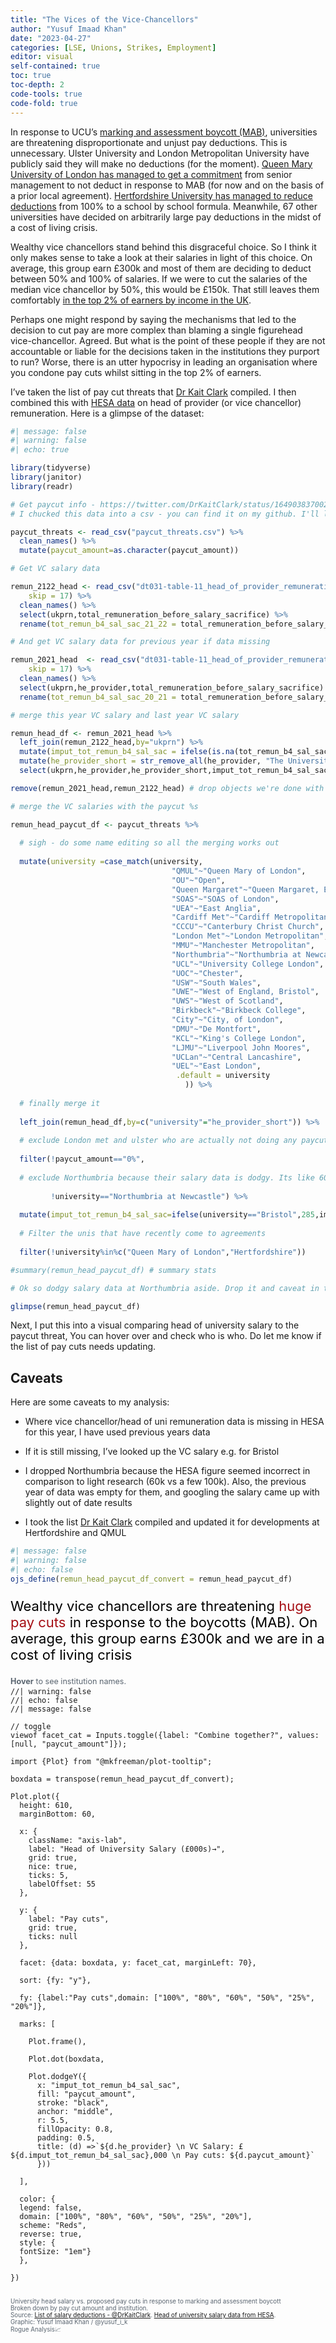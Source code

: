 ```yaml
---
title: "The Vices of the Vice-Chancellors"
author: "Yusuf Imaad Khan"
date: "2023-04-27"
categories: [LSE, Unions, Strikes, Employment]
editor: visual
self-contained: true
toc: true
toc-depth: 2
code-tools: true
code-fold: true
---
```


In response to UCU's [marking and assessment boycott (MAB)](https://www.ucu.org.uk/MAB2023), universities are threatening disproportionate and unjust pay deductions. This is unnecessary. Ulster University and London Metropolitan University have publicly said they will make no deductions (for the moment). [Queen Mary University of London has managed to get a commitment](https://twitter.com/qm_ucu/status/1651493114446528512?s=20) from senior management to not deduct in response to MAB (for now and on the basis of a prior local agreement). [Hertfordshire University has managed to reduce deductions](https://twitter.com/UCU_UHerts/status/1651242998057803777?s=20) from 100% to a school by school formula.  Meanwhile, 67 other universities have decided on arbitrarily large pay deductions in the midst of a cost of living crisis.

Wealthy vice chancellors stand behind this disgraceful choice. So I think it only makes sense to take a look at their salaries in light of this choice. On average, this group earn £300k and most of them are deciding to deduct between 50% and 100% of salaries. If we were to cut the salaries of the median vice chancellor by 50%, this would be £150k. That still leaves them comfortably [in the top 2% of earners by income in the UK](https://ifs.org.uk/publications/characteristics-and-incomes-top-1).

Perhaps one might respond by saying the mechanisms that led to the decision to cut pay are more complex than blaming a single figurehead vice-chancellor. Agreed. But what is the point of these people if they are not accountable or liable for the decisions taken in the institutions they purport to run? Worse, there is an utter hypocrisy in leading an organisation where you condone pay cuts whilst sitting in the top 2% of earners.

I've taken the list of pay cut threats that [Dr Kait Clark](https://twitter.com/DrKaitClark/status/1649038370029314052) compiled. I then combined this with [HESA data](https://www.hesa.ac.uk/data-and-analysis/finances/statements/senior-pay) on head of provider (or vice chancellor) remuneration. Here is a glimpse of the dataset:

```r
#| message: false
#| warning: false
#| echo: true

library(tidyverse)
library(janitor)
library(readr)

# Get paycut info - https://twitter.com/DrKaitClark/status/1649038370029314052
# I chucked this data into a csv - you can find it on my github. I'll link this. Will probably need updating as things change.

paycut_threats <- read_csv("paycut_threats.csv") %>% 
  clean_names() %>% 
  mutate(paycut_amount=as.character(paycut_amount))

# Get VC salary data

remun_2122_head <- read_csv("dt031-table-11_head_of_provider_remuneration.csv", 
    skip = 17) %>% 
  clean_names() %>% 
  select(ukprn,total_remuneration_before_salary_sacrifice) %>% 
  rename(tot_remun_b4_sal_sac_21_22 = total_remuneration_before_salary_sacrifice)

# And get VC salary data for previous year if data missing

remun_2021_head  <- read_csv("dt031-table-11_head_of_provider_remuneration_PREVIOUS_YEAR.csv", 
    skip = 17) %>% 
  clean_names() %>% 
  select(ukprn,he_provider,total_remuneration_before_salary_sacrifice) %>% 
  rename(tot_remun_b4_sal_sac_20_21 = total_remuneration_before_salary_sacrifice)

# merge this year VC salary and last year VC salary

remun_head_df <- remun_2021_head %>% 
  left_join(remun_2122_head,by="ukprn") %>%
  mutate(imput_tot_remun_b4_sal_sac = ifelse(is.na(tot_remun_b4_sal_sac_21_22),tot_remun_b4_sal_sac_20_21,tot_remun_b4_sal_sac_21_22)) %>% # impute with last year if missing
  mutate(he_provider_short = str_remove_all(he_provider, "The University of |University of |The |the | University")) %>% 
  select(ukprn,he_provider,he_provider_short,imput_tot_remun_b4_sal_sac)

remove(remun_2021_head,remun_2122_head) # drop objects we're done with

# merge the VC salaries with the paycut %s

remun_head_paycut_df <- paycut_threats %>% 
  
  # sigh - do some name editing so all the merging works out
  
  mutate(university =case_match(university,
                                    "QMUL"~"Queen Mary of London",
                                    "OU"~"Open",
                                    "Queen Margaret"~"Queen Margaret, Edinburgh",
                                    "SOAS"~"SOAS of London",
                                    "UEA"~"East Anglia",
                                    "Cardiff Met"~"Cardiff Metropolitan",
                                    "CCCU"~"Canterbury Christ Church",
                                    "London Met"~"London Metropolitan",
                                    "MMU"~"Manchester Metropolitan",
                                    "Northumbria"~"Northumbria at Newcastle",
                                    "UCL"~"University College London",
                                    "UOC"~"Chester",
                                    "USW"~"South Wales",
                                    "UWE"~"West of England, Bristol",
                                    "UWS"~"West of Scotland",
                                    "Birkbeck"~"Birkbeck College",
                                    "City"~"City, of London",
                                    "DMU"~"De Montfort",
                                    "KCL"~"King's College London",
                                    "LJMU"~"Liverpool John Moores",
                                    "UCLan"~"Central Lancashire",
                                    "UEL"~"East London",
                                     .default = university
                                       )) %>% 
  
  # finally merge it
  
  left_join(remun_head_df,by=c("university"="he_provider_short")) %>% 
  
  # exclude London met and ulster who are actually not doing any paycuts!
  
  filter(!paycut_amount=="0%",
         
  # exclude Northumbria because their salary data is dodgy. Its like 60k one year. Then 0 year before. Then when I googled its like 250k. I'm just gonna exclude to be safe
  
         !university=="Northumbria at Newcastle") %>% 
  
  mutate(imput_tot_remun_b4_sal_sac=ifelse(university=="Bristol",285,imput_tot_remun_b4_sal_sac)) %>%  # 285 for Bristol - https://www.bristol.ac.uk/university/governance/executive/vice-chancellor-and-president/
  
  # Filter the unis that have recently come to agreements
  
  filter(!university%in%c("Queen Mary of London","Hertfordshire"))

#summary(remun_head_paycut_df) # summary stats

# Ok so dodgy salary data at Northumbria aside. Drop it and caveat in the visual. Go make it.

glimpse(remun_head_paycut_df)
```

Next, I put this into a visual comparing head of university salary to the paycut threat, You can hover over and check who is who. Do let me know if the list of pay cuts needs updating.

::: {.callout-caution collapse="true"}
## Caveats

Here are some caveats to my analysis:

-    Where vice chancellor/head of uni remuneration data is missing in HESA for this year, I have used previous years data

-   If it is still missing, I've looked up the VC salary e.g. for Bristol

-   I dropped Northumbria because the HESA figure seemed incorrect in comparison to light research (60k vs a few 100k). Also, the previous year of data was empty for them, and googling the salary came up with slightly out of date results

-   I took the list [Dr Kait Clark](https://twitter.com/DrKaitClark/status/1649038370029314052) compiled and updated it for developments at Hertfordshire and QMUL
:::

```r
#| message: false
#| warning: false
#| echo: false
ojs_define(remun_head_paycut_df_convert = remun_head_paycut_df)
```

![](line.svg){width="70" height="5"}

::: {style="margin-top:-1.2rem;font-size: 22px;"}
[Wealthy vice chancellors are threatening]{style="color: black;"} [huge pay cuts]{style="color: #a50f15;"} [in response to the boycotts (MAB). On average, this group earns £300k and we are in a cost of living crisis]{style="color: black"}
:::

::: {style="color: #5a6570; margin-bottom: -0.7rem;font-size: 0.9em;"}
**Hover** to see institution names.
:::

```ojs
//| warning: false
//| echo: false
//| message: false

// toggle
viewof facet_cat = Inputs.toggle({label: "Combine together?", values: [null, "paycut_amount"]});

import {Plot} from "@mkfreeman/plot-tooltip";

boxdata = transpose(remun_head_paycut_df_convert);

Plot.plot({
  height: 610,
  marginBottom: 60,
  
  x: {
    className: "axis-lab",
    label: "Head of University Salary (£000s)→",
    grid: true,
    nice: true,
    ticks: 5,
    labelOffset: 55
  },
  
  y: {
    label: "Pay cuts",
    grid: true,
    ticks: null
  },
  
  facet: {data: boxdata, y: facet_cat, marginLeft: 70},
  
  sort: {fy: "y"},
  
  fy: {label:"Pay cuts",domain: ["100%", "80%", "60%", "50%", "25%", "20%"]},
  
  marks: [
  
    Plot.frame(),
  
    Plot.dot(boxdata, 
    
    Plot.dodgeY({
      x: "imput_tot_remun_b4_sal_sac", 
      fill: "paycut_amount",
      stroke: "black",
      anchor: "middle", 
      r: 5.5,
      fillOpacity: 0.8,
      padding: 0.5,
      title: (d) =>`${d.he_provider} \n VC Salary: £${d.imput_tot_remun_b4_sal_sac},000 \n Pay cuts: ${d.paycut_amount}`
      }))
      
  ],
  
  color: {
  legend: false,
  domain: ["100%", "80%", "60%", "50%", "25%", "20%"],
  scheme: "Reds",
  reverse: true,
  style: {
  fontSize: "1em"}
  },
  
})


```

<axis-lab>

```{=html}
<style> text { font-size: 2em; color: #5a6570; } </style>
```
</axis-lab>

::: {style="color: #5a6570; margin-top: -0.2rem;font-size: 0.7em;"}
University head salary vs. proposed pay cuts in response to marking and assessment boycott <br> Broken down by pay cut amount and institution.<br> Source: [List of salary deductions - \@DrKaitClark](https://twitter.com/DrKaitClark/status/1649038370029314052). [Head of university salary data from HESA](https://www.hesa.ac.uk/data-and-analysis/finances/statements/senior-pay). <br> Graphic: Yusuf Imaad Khan / @yusuf_i_k <br> Rogue Analysis📈
:::
